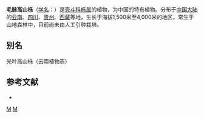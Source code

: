 {{Speciesbox 
| genus = Quercus
| species = rehderiana
| authority = Hand.-Mazz.
}}
'''毛脉高山栎'''（[[学名|学名]]：{{lang|la|''Quercus rehderiana''}}）是[[壳斗科|壳斗科]][[栎属|栎属]]的植物，为中国的特有植物。分布于[[中国大陆|中国大陆]]的[[云南|云南]]、[[四川|四川]]、[[贵州|贵州]]、[[西藏|西藏]]等地，生长于海拔1,500米至4,000米的地区，常生于山地森林中，目前尚未由人工引种栽培。

== 别名 ==
光叶高山栎（云南植物志）

== 参考文献 ==
<div class="references-small">
* {{cite web| url =http://www.bioinfo.cn/db05/KmzwSpecies.php?action=view&id=8011| title =毛脉高山栎| work =《中国高等植物数据库全库》| publisher =中国科学院微生物研究所| author =昆明植物研究所| accessdate =2009-02-25| deadurl =yes| archiveurl =https://web.archive.org/web/20160305050102/http://www.bioinfo.cn/db05/KmzwSpecies.php?action=view&id=8011| archivedate =2016-03-05}}
</div>
{{Taxonbar|from=Q11128073}}

[[Category:栎属|M]]
[[Category:中國特有植物|M]]